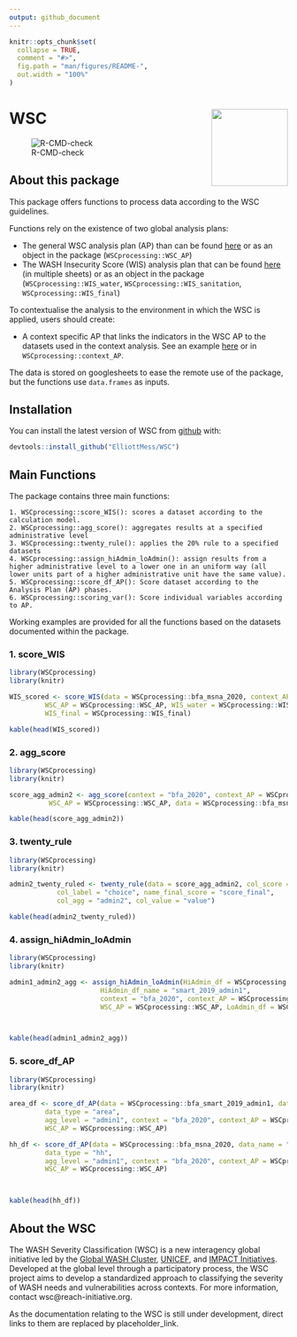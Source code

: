 ```yaml
---
output: github_document
---
```


<!-- README.md is generated from README.Rmd. Please edit that file -->

```r
knitr::opts_chunk$set(
  collapse = TRUE,
  comment = "#>",
  fig.path = "man/figures/README-",
  out.width = "100%"
)
```

# WSC <img src='man/figures/WSC_logo_EN.png' align="right" height="138.5" />


![R-CMD-check](https://github.com/ElliottMess/WSC/workflows/R-CMD-check/badge.svg)

## About this package

This package offers functions to process data according to the WSC guidelines.

Functions rely on the existence of two global analysis plans:

* The general WSC analysis plan (AP) than can be found [here](https://docs.google.com/spreadsheets/d/1TKxD_DyBTTN6onxYiooqtcI_TVSwPfeE-t7ZHK1zzMU/edit?usp=sharing) or as an object in the package (```WSCprocessing::WSC_AP```)
* The WASH Insecurity Score (WIS) analysis plan that can be found [here](https://docs.google.com/spreadsheets/d/1UCr-G9gD6YZmiOHDoP95qiMkEqi9jMG3lfzzv7WCFnM/edit?usp=sharing) (in multiple sheets) or as an object in the package (```WSCprocessing::WIS_water```, ```WSCprocessing::WIS_sanitation```, ```WSCprocessing::WIS_final```)


To contextualise the analysis to the environment in which the WSC is applied, users should create:

* A context specific AP that links the indicators in the WSC AP to the datasets used in the context analysis. See an example [here](https://docs.google.com/spreadsheets/d/1Pv1BBf32faE6J5tryubhVOsQJfGXaDb2t23KWGab52U/edit?usp=sharing) or in ```WSCprocessing::context_AP```.

The data is stored on googlesheets to ease the remote use of the package, but the functions use ```data.frames``` as inputs.

## Installation

You can install the latest version of WSC from [github](https://github.com/ElliottMess/WSC) with:
``` r
devtools::install_github("ElliottMess/WSC")
```


## Main Functions

The package contains three main functions:

    1. WSCprocessing::score_WIS(): scores a dataset according to the calculation model.
    2. WSCprocessing::agg_score(): aggregates results at a specified administrative level
    3. WSCprocessing::twenty_rule(): applies the 20% rule to a specified datasets
    4. WSCprocessing::assign_hiAdmin_loAdmin(): assign results from a higher administrative level to a lower one in an uniform way (all lower units part of a higher administrative unit have the same value).
    5. WSCprocessing::score_df_AP(): Score dataset according to the Analysis Plan (AP) phases.
    6. WSCprocessing::scoring_var(): Score individual variables according to AP.
    
Working examples are provided for all the functions based on the datasets documented within the package.

### 1. score_WIS

```r
library(WSCprocessing)
library(knitr)

WIS_scored <- score_WIS(data = WSCprocessing::bfa_msna_2020, context_AP = WSCprocessing::context_AP, context = "bfa_2020",
         WSC_AP = WSCprocessing::WSC_AP, WIS_water = WSCprocessing::WIS_water, WIS_sanitation = WSCprocessing::WIS_sanitation,
         WIS_final = WSCprocessing::WIS_final)

kable(head(WIS_scored))

```

### 2. agg_score

```r
library(WSCprocessing)
library(knitr)

score_agg_admin2 <- agg_score(context = "bfa_2020", context_AP = WSCprocessing::context_AP,
          WSC_AP = WSCprocessing::WSC_AP, data = WSCprocessing::bfa_msna_2020)

kable(head(score_agg_admin2))

```

### 3. twenty_rule

```r
library(WSCprocessing)
library(knitr)

admin2_twenty_ruled <- twenty_rule(data = score_agg_admin2, col_score = "indicator",
            col_label = "choice", name_final_score = "score_final",
            col_agg = "admin2", col_value = "value")

kable(head(admin2_twenty_ruled))

```

### 4. assign_hiAdmin_loAdmin

```r
library(WSCprocessing)
library(knitr)

admin1_admin2_agg <- assign_hiAdmin_loAdmin(HiAdmin_df = WSCprocessing::bfa_smart_2019_admin1, HiAdmin_name = "admin1",
                       HiAdmin_df_name = "smart_2019_admin1",
                       context = "bfa_2020", context_AP = WSCprocessing::context_AP,
                       WSC_AP = WSCprocessing::WSC_AP, LoAdmin_df = WSCprocessing::bfa_msna_2020, LoAdmin_name = "admin2")



kable(head(admin1_admin2_agg))

```

### 5. score_df_AP

```r
library(WSCprocessing)
library(knitr)

area_df <- score_df_AP(data = WSCprocessing::bfa_smart_2019_admin1, data_name = "smart_2019_admin1",
         data_type = "area",
         agg_level = "admin1", context = "bfa_2020", context_AP = WSCprocessing::context_AP,
         WSC_AP = WSCprocessing::WSC_AP)

hh_df <- score_df_AP(data = WSCprocessing::bfa_msna_2020, data_name = "msna_2020",
         data_type = "hh",
         agg_level = "admin1", context = "bfa_2020", context_AP = WSCprocessing::context_AP,
         WSC_AP = WSCprocessing::WSC_AP)



kable(head(hh_df))

```



## About the WSC
The WASH Severity Classification (WSC) is a new interagency global initiative led by the [Global WASH Cluster](http://washcluster.net/), [UNICEF](https://www.unicef.org/), and [IMPACT Initiatives](impact-initiatives.org/).
Developed at the global level through a participatory process, the WSC project aims to develop a standardized approach to classifying the severity of WASH needs and vulnerabilities across contexts.
For more information, contact wsc@reach-initiative.org.

As the documentation relating to the WSC is still under development, direct links to them are replaced by placeholder_link.

